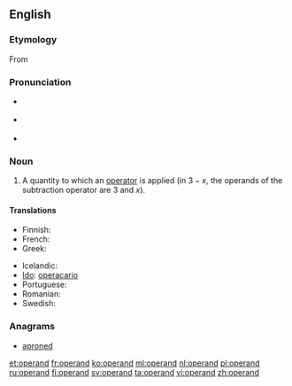 ==English==
===Etymology===
From {{etyl|LL.|en}} {{term|operandum|lang=la}}

===Pronunciation===
* {{a|UK}} {{IPA|/ɒpə(ɹ)ænd/}}
* {{a|UK}} {{IPA|/'ɑp ə ˌrænd/}}
* {{audio|En-us-operand.ogg|Audio (US)}}

===Noun===
{{en-noun}}

# {{context|mathematics|lang=en}} A quantity to which an [[operator]] is applied (in <math>3 - x</math>, the operands of the subtraction operator are 3 and <math>x</math>).

====Translations====
{{trans-top|quantity to which an operator is applied}}
* Finnish: {{t-|fi|operandi}}
* French: {{t+|fr|opérande|m}}
* Greek: {{t-|el|τελεστέος|m|tr=telestéos|sc=Grek}}
{{trans-mid}}
* Icelandic: {{t-|is|þolandi|m}}
* [[Ido]]: [[operacario]]
* Portuguese: {{t+|pt|operando}}
* Romanian: {{t-|ro|operand}}
* Swedish: {{t+|sv|operand}}
{{trans-bottom}}

===Anagrams===
* [[aproned#English|aproned]]

[[et:operand]]
[[fr:operand]]
[[ko:operand]]
[[ml:operand]]
[[nl:operand]]
[[pl:operand]]
[[ru:operand]]
[[fi:operand]]
[[sv:operand]]
[[ta:operand]]
[[vi:operand]]
[[zh:operand]]